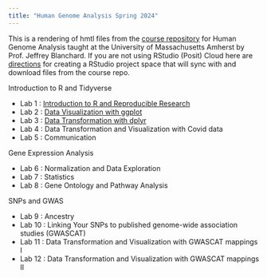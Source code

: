 ```yaml
---
title: "Human Genome Analysis Spring 2024"
---
```


This is a rendering of hmtl files from the [course repository](https://github.com/jeffreyblanchard/HumGen2024R) for Human Genome Analysis taught at the University of Massachusetts Amherst by Prof. Jeffrey Blanchard.  If you are not using RStudio (Posit) Cloud here are [directions](HumGen_github.html) for creating a RStudio project space that will sync with and download files from the course repo.

Introduction to R and Tidyverse

* Lab 1 : [Introduction to R and Reproducible Research](HumGen_Lab1_intro.html)
* Lab 2 : [Data Visualization with ggplot](HumGen_Lab2_ggplot.html)
* Lab 3 : [Data Transformation with dplyr](HumGen_Lab3_trans.html)
* Lab 4 : Data Transformation and Visualization with Covid data
* Lab 5 : Communication

Gene Expression Analysis

* Lab 6 : Normalization and Data Exploration
* Lab 7 : Statistics
* Lab 8 : Gene Ontology and Pathway Analysis

SNPs and GWAS

* Lab 9 : Ancestry
* Lab 10 : Linking Your SNPs to published genome-wide association studies (GWASCAT)
* Lab 11 : Data Transformation and Visualization with GWASCAT mappings I
* Lab 12 : Data Transformation and Visualization with GWASCAT mappings II
